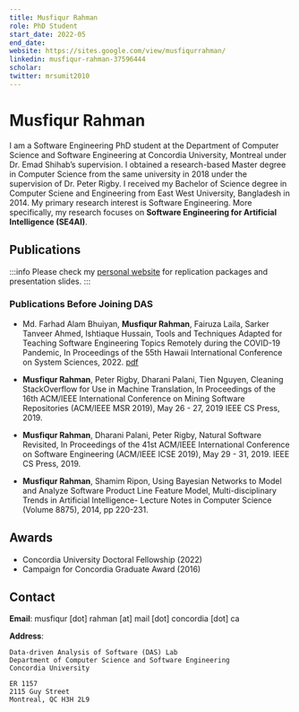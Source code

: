 ```yaml
---
title: Musfiqur Rahman
role: PhD Student
start_date: 2022-05
end_date:
website: https://sites.google.com/view/musfiqurrahman/
linkedin: musfiqur-rahman-37596444
scholar: 
twitter: mrsumit2010
---
```


# Musfiqur Rahman

I am a Software Engineering PhD student at the Department of Computer Science and Software Engineering at Concordia University, Montreal under Dr. Emad Shihab’s supervision. I obtained a research-based Master degree in Computer Science from the same university in 2018 under the supervision of Dr. Peter Rigby. I received my Bachelor of Science degree in Computer Sciene and Engineering from East West University, Bangladesh in 2014. My primary research interest is Software Engineering. More specifically, my research focuses on <strong>Software Engineering for Artificial Intelligence (SE4AI)</strong>.

## Publications

:::info
Please check my [personal website](https://sites.google.com/view/musfiqurrahman/ResearchAndPublications) for replication packages and presentation slides.
:::


<AuthorPublications firstname="Musfiqur" lastname="Rahman" />

### Publications Before Joining DAS

- Md. Farhad Alam Bhuiyan, **Musfiqur Rahman**, Fairuza Laila, Sarker Tanveer Ahmed, Ishtiaque Hussain, Tools and Techniques Adapted for Teaching Software Engineering Topics Remotely during the COVID-19 Pandemic, In Proceedings of the 55th Hawaii International Conference on System Sciences, 2022. [pdf](https://scholarspace.manoa.hawaii.edu/bitstreams/d6f3f993-f0da-44f3-a676-33760b5a0e72/download)

- **Musfiqur Rahman**, Peter Rigby, Dharani Palani, Tien Nguyen, Cleaning StackOverflow for Use in Machine Translation, In Proceedings of the 16th ACM/IEEE International Conference on Mining Software Repositories (ACM/IEEE MSR 2019), May 26 - 27, 2019 IEEE CS Press, 2019.

- **Musfiqur Rahman**,  Dharani Palani, Peter Rigby, Natural Software Revisited, In Proceedings of the 41st ACM/IEEE International Conference on Software Engineering (ACM/IEEE ICSE 2019), May 29 - 31, 2019. IEEE CS Press, 2019.

- **Musfiqur Rahman**, Shamim Ripon, Using Bayesian Networks to Model and Analyze Software Product Line Feature Model, Multi-disciplinary Trends in Artificial Intelligence- Lecture Notes in Computer Science (Volume 8875), 2014, pp 220-231.


## Awards

- Concordia University Doctoral Fellowship (2022)
- Campaign for Concordia Graduate Award (2016)

## Contact

**Email**: musfiqur [dot] rahman [at] mail [dot] concordia [dot] ca

**Address**:

```
Data-driven Analysis of Software (DAS) Lab
Department of Computer Science and Software Engineering
Concordia University

ER 1157
2115 Guy Street
Montreal, QC H3H 2L9
```
